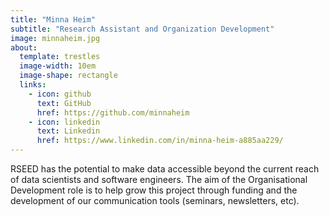```yaml
---
title: "Minna Heim"
subtitle: "Research Assistant and Organization Development"
image: minnaheim.jpg
about:
  template: trestles
  image-width: 10em
  image-shape: rectangle
  links:
    - icon: github
      text: GitHub
      href: https://github.com/minnaheim
    - icon: linkedin
      text: Linkedin
      href: https://www.linkedin.com/in/minna-heim-a885aa229/
---
```



RSEED has the potential to make data accessible beyond the current reach of data scientists and software engineers. The aim of the Organisational Development role is to help grow this project through funding and the development of our communication tools (seminars, newsletters, etc).
